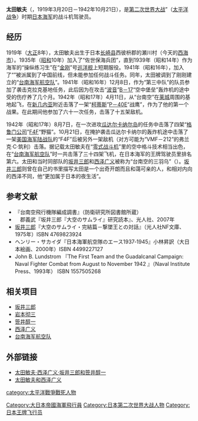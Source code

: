 {{軍人模板
|name=<big>{{lang|ja|太田敏夫}}</big><br />{{lang|ja|おおた としお}}
|lived=1919年3月20日—1942年10月21日
|placeofbirth=[[长崎县|长崎县]][[西海市|西海市]]
|placeofdeath=[[瓜达尔卡纳尔岛|瓜达尔卡纳尔岛]]
|image=[[File:Toshio_Ota.jpg|200px]]
|nickname=“台南空的三羽乌”<br>（和[[坂井三郎|坂井三郎]]与[[西泽广义|西泽广义]]）
|allegiance={{flagicon|Japan|size=25px}}[[大日本帝国|大日本帝国]]
|branch=[[File:Naval_Ensign_of_Japan.svg|25px]][[大日本帝国海军|大日本帝国海军]]
|serviceyears=1935－1942
|rank={{link-ja|飞行兵曹长|准士官}}
|unit=[[台南海军航空队_(日本海军)|台南海军航空队]]
|battles=[[太平洋战争|太平洋战争]]（[[第二次世界大战|第二次世界大战]]）<br>所罗门群岛战役<br>[[瓜达尔卡纳尔岛战役|瓜达尔卡纳尔岛战役]]
}}

'''太田敏夫'''（{{lang|ja|おおた としお}}，1919年3月20日－1942年10月21日），是[[第二次世界大战|第二次世界大战]]”（[[太平洋战争|太平洋战争]]）时期[[大日本帝国海军|日本海军]]的战斗机驾驶员。

==经历==
1919年（[[大正|大正]]8年），太田敏夫出生于日本[[长崎县|长崎县]]西彼枡郡的瀬川村（今天的[[西海市|西海市]]）。1935年（[[昭和|昭和]]10年）加入了“佐世保海兵团”，直到1939年（昭和14年）作为海军的“操纵练习生”在“[[金刚号战舰|金刚]]”号[[巡洋舰|巡洋舰]]上短期服役。1941年（昭和16年），加入了“{{tsl|ja|第一二航空隊|第一二航空队}}”被派属到了中国前线，但未能参加任何战斗任务。同年，太田被调到了刚刚建立的“[[台南海军航空队_(日本海军)|台南海军航空队]]”。1941年（昭和16年）12月8日，作为“第三中队”的队员参加了袭击克拉克基地任务，此后因为在攻击“[[波音|波音]]”[[B-17轰炸机|B－17]]“空中堡垒”轰炸机的途中受的伤疗养了几个月。1942年（昭和17年）4月11日，从“台南空”在[[莱城_(巴布亚新几内亚)|莱城]]周围的基地起飞，在[[新几内亚|新几内亚]]附近击落了一架“[[柯蒂斯-莱特公司|柯蒂斯]]”[[P-40战鹰战斗机|P－40]]E“战鹰”，作为了他的第一个战果。在此期间他参加了六十一次任务，击落了十五架敌机。

1942年（昭和17年）8月7日，在一次进攻[[瓜达尔卡纳尔|瓜达尔卡纳尔岛]]的任务中击落了四架“[[格鲁门|格鲁门公司]]”[[F4F战斗机|F4F]]“野猫”。10月21日，在掩护袭击瓜达尔卡纳尔的轰炸机途中击落了一架[[美国海军陆战队|美国海军陆战队]]的“F4F”后被另外一架敌机（对方可能为“VMF－212”的弗兰克·C·筑利）击落。据记载太田敏夫在“[[零战|零式战斗机]]”里的空中格斗技术相当出色，在“[[台南海军航空队_(日本海军)|台南海军航空队]]”时一共击落了三十四架飞机，在日本海军的王牌驾驶员里排名第六。太田和当时同部队的[[坂井三郎|坂井三郎]]和[[西泽广义|西泽广义]]被称为“台南空的三羽乌”（{{lang|ja|台南空の三羽烏}}）。[[坂井三郎|坂井三郎]]则曾在自己的书里描写太田是一个出奇开朗而且和蔼可亲的人，和相对内向的西泽不同，他“更加属于日本的夜生活”。

== 参考文献 ==
* 『台南空飛行機隊編成調書』（防衛研究所図書館所蔵）
*　郡義武『坂井三郎『大空のサムライ』研究読本』、光人社、2007年
*[[坂井三郎|坂井三郎]]『大空のサムライ・完結篇－撃墜王との対話』（光人社NF文庫、1975年）ISBN 4769823924
*ヘンリー・サカイダ『日本海軍航空隊のエース1937‐1945』小林昇訳（大日本絵画、2000年）ISBN 4499227127
* John B. Lundstrom 『The First Team and the Guadalcanal Campaign: Naval Fighter Combat from August to November 1942 』（Naval Institute Press、1993年） ISBN 1557505268

==相关项目==
*[[坂井三郎|坂井三郎]]
*[[岩本彻三|岩本彻三]]
*[[笹井醇一|笹井醇一]]
*[[西泽广义|西泽广义]]
*[[台南海军航空队_(日本海军)|台南海军航空队]]

==外部链接==
*[https://web.archive.org/web/20070813153000/http://www.remus.dti.ne.jp/~aprilia/gekituiou/syasinn/sakai1.html 太田敏夫·西泽广义·坂井三郎和笹井醇一]
*[https://web.archive.org/web/20071009153145/http://www.remus.dti.ne.jp/~aprilia/gekituiou/syasinn/sakai4.html 太田敏夫和西泽广义]

[[Category:大日本帝國海軍飛行員|Category:大日本帝國海軍飛行員]]
[[Category:日本第二次世界大战人物|Category:日本第二次世界大战人物]]
[[Category:日本王牌飞行员|Category:日本王牌飞行员]]
[[category:太平洋戰爭戰死人物|category:太平洋戰爭戰死人物]]